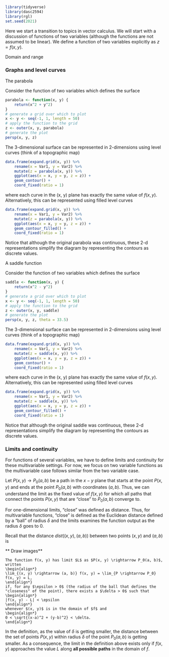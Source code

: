 # 


```r
library(tidyverse)
library(dasc2594)
library(rgl)
set.seed(2021)
```

Here we start a transition to topics in vector calculus. We will start with a discussion of functions of two variables (although the functions are not assumed to be linear). We define a function of two variables explicitly as $z = f(x, y)$. 

Domain and range



### Graphs and level curves

:::{.example}
The parabola

Consider the function of two variables 
\begin{align*}
f(x, y) = x^2 + y^2
\end{align*}
which defines the surface
```r
parabola <- function(x, y) {
    return(x^2 + y^2)
}
# generate a grid over which to plot
x <- y <- seq(-1, 1, length = 50)
# apply the function to the grid
z <- outer(x, y, parabola)
# generate the plot
persp(x, y, z)
```
The 3-dimensional surface can be represented in 2-dimensions using level curves (think of a topographic map)
```r
data.frame(expand.grid(x, y)) %>%
    rename(x = Var1, y = Var2) %>%
    mutate(z = parabola(x, y)) %>%
    ggplot(aes(x = x, y = y, z = z)) +
    geom_contour() +
    coord_fixed(ratio = 1)
```
where each curve in the (x, y) plane has exactly the same value of $f(x, y)$. Alternatively, this can be represented using filled level curves 
```r
data.frame(expand.grid(x, y)) %>%
    rename(x = Var1, y = Var2) %>%
    mutate(z = parabola(x, y)) %>%
    ggplot(aes(x = x, y = y, z = z)) +
    geom_contour_filled() +
    coord_fixed(ratio = 1)
```
Notice that although the original parabola was continuous, these 2-d representations simplify the diagram by representing the contours as discrete values. 
:::


:::{.example}
A saddle function

Consider the function of two variables 
\begin{align*}
f(x, y) = x^2 - y^2
\end{align*}
which defines the surface
```r
saddle <- function(x, y) {
    return(x^2 - y^2)
}
# generate a grid over which to plot
x <- y <- seq(-1, 1, length = 50)
# apply the function to the grid
z <- outer(x, y, saddle)
# generate the plot
persp(x, y, z, theta = 33.5)
```
The 3-dimensional surface can be represented in 2-dimensions using level curves (think of a topographic map)
```r
data.frame(expand.grid(x, y)) %>%
    rename(x = Var1, y = Var2) %>%
    mutate(z = saddle(x, y)) %>%
    ggplot(aes(x = x, y = y, z = z)) +
    geom_contour() +
    coord_fixed(ratio = 1)
```
where each curve in the (x, y) plane has exactly the same value of $f(x, y)$. Alternatively, this can be represented using filled level curves 
```r
data.frame(expand.grid(x, y)) %>%
    rename(x = Var1, y = Var2) %>%
    mutate(z = saddle(x, y)) %>%
    ggplot(aes(x = x, y = y, z = z)) +
    geom_contour_filled() +
    coord_fixed(ratio = 1)
```
Notice that although the original saddle was continuous, these 2-d representations simplify the diagram by representing the contours as discrete values. 
:::




### Limits and continuity
For functions of several variables, we have to define limits and continuity for these multivariable settings. For now, we focus on two variable functions as the multivariable case follows similar from the two variable case.

Let $P(x, y) \rightarrow P_0(a, b)$ be a path in the $x-y$ plane that starts at the point $P(x, y)$ and ends at the point $P_0(a, b)$ with coordinates $(a, b)$. Thus, we can understand the limit as the fixed value of $f(x, y)$ for which all paths that connect the points $P(x, y)$ that are "close" to $P_0(a, b)$ converge to. 

For one-dimensional limits, "close" was defined as distance. Thus, for multivariable functions, "close" is defined as the Euclidean distance defined by a "ball" of radius $\delta$ and the limits examines the function output as the radius $\delta$ goes to 0.

Recall that the distance $dist((x, y), (a, b))$ between two points $(x, y)$ and $(a, b)$ is 
\begin{align*}
dist((x, y), (a, b)) = \sqrt{(x-a)^2 + (y-b)^2}
\end{align*}

** Draw images**


```definition
The function f(x, y) has limit $L$ as $P(x, y) \rightarrow P_0(a, b)$, written
\begin{align*}
\lim_{(x, y) \rightarrow (a, b)} f(x, y) = \lim_{P \rightarrow P_0} f(x, y) = L,
\end{align*}
if, for any $\epsilon > 0$ (the radius of the ball that defines the "closeness" of the point), there exists a $\delta > 0$ such that 
\begin{align*}
|f(x, y) - L| < \epsilon
\end{align*}
whenever $(x, y)$ is in the domain of $f$ and 
\begin{align*}
0 < \sqrt{(x-a)^2 + (y-b)^2} < \delta.
\end{align*}
```

In the definition, as the value of $\delta$ is getting smaller, the distance between the set of points $P(x, y)$ within radius $\delta$ of the point $P_0(a, b)$ is getting smaller. As a consequence, the limit in the definition above exists only if $f(x, y)$ approaches the value $L$ along **all possible paths** in the domain of $f$. 






